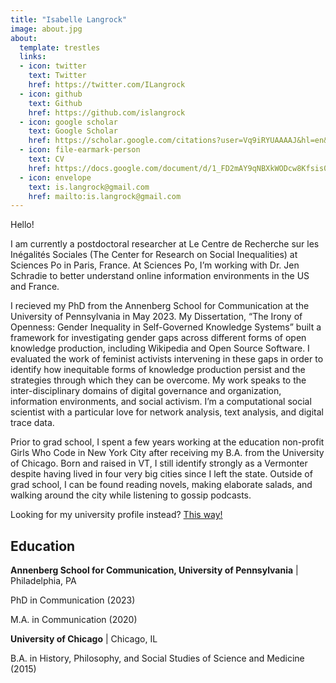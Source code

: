 ```yaml
---
title: "Isabelle Langrock"
image: about.jpg
about:
  template: trestles
  links:
  - icon: twitter
    text: Twitter
    href: https://twitter.com/ILangrock
  - icon: github
    text: Github
    href: https://github.com/islangrock
  - icon: google scholar 
    text: Google Scholar
    href: https://scholar.google.com/citations?user=Vq9iRYUAAAAJ&hl=en&authuser=1
  - icon: file-earmark-person
    text: CV
    href: https://docs.google.com/document/d/1_FD2mAY9qNBXkWODcw8Kfsis0BIhz2Un/edit?rtpof=true&sd=true
  - icon: envelope
    text: is.langrock@gmail.com
    href: mailto:is.langrock@gmail.com
---
```


Hello! 

I am currently a postdoctoral researcher at Le Centre de Recherche sur les Inégalités Sociales (The Center for Research on Social Inequalities) at Sciences Po in Paris, France. At Sciences Po, I'm working with Dr. Jen Schradie to better understand online information environments in the US and France. 

I recieved my PhD from the Annenberg School for Communication at the University of Pennsylvania in May 2023. My Dissertation, "The Irony of Openness: Gender Inequality in Self-Governed Knowledge Systems" built a framework for investigating gender gaps across different forms of open knowledge production, including Wikipedia and Open Source Software. I evaluated the work of feminist activists intervening in these gaps in order to identify how inequitable forms of knowledge production persist and the strategies through which they can be overcome. My work speaks to the inter-disciplinary domains of digital governance and organization, information environments, and social activism. I'm a computational social scientist with a particular love for network analysis, text analysis, and digital trace data. 

Prior to grad school, I spent a few years working at the education non-profit Girls Who Code in New York City after receiving my B.A. from the University of Chicago. Born and raised in VT, I still identify strongly as a Vermonter despite having lived in four very big cities since I left the state. Outside of grad school, I can be found reading novels, making elaborate salads, and walking around the city while listening to gossip podcasts. 

Looking for my university profile instead? [This way!](https://www.asc.upenn.edu/people/graduate-student/isabelle-langrock)

## Education

**Annenberg School for Communication, University of Pennsylvania** | Philadelphia, PA

PhD in Communication (2023)

M.A. in Communication (2020)

**University of Chicago** | Chicago, IL 

B.A. in History, Philosophy, and Social Studies of Science and Medicine (2015)




